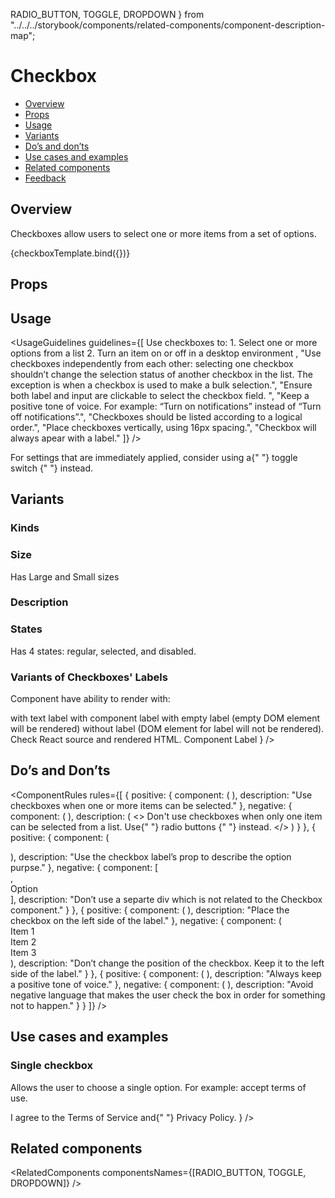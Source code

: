   RADIO_BUTTON,
  TOGGLE,
  DROPDOWN
} from "../../../storybook/components/related-components/component-description-map";

<Meta title="Inputs/Checkbox - (In Progress)" component={Checkbox} />

<!--- Component template -->


<!--- Component documentation -->

# Checkbox

- [Overview](#overview)
- [Props](#props)
- [Usage](#usage)
- [Variants](#variants)
- [Do’s and don’ts](#dos-and-donts)
- [Use cases and examples](#use-cases-and-examples)
- [Related components](#related-components)
- [Feedback](#feedback)

## Overview

Checkboxes allow users to select one or more items from a set of options.

<Canvas>
  <Story name="Overview" args={{ label: "Option", defaultChecked: true }}>
    {checkboxTemplate.bind({})}
  </Story>
</Canvas>

## Props

<ArgsTable of={Checkbox} />

## Usage

<UsageGuidelines
  guidelines={[
    <span className="l3-style-story-checkbox_list">
      Use checkboxes to:
      <span className="l3-style-story-checkbox_list-item">1. Select one or more options from a list</span>
      <span className="l3-style-story-checkbox_list-item">2. Turn an item on or off in a desktop environment</span>
    </span>,
    "Use checkboxes independently from each other: selecting one checkbox shouldn’t change the selection status of another checkbox in the list. The exception is when a checkbox is used to make a bulk selection.",
    "Ensure both label and input are clickable to select the checkbox field. ",
    "Keep a positive tone of voice. For example: “Turn on notifications” instead of “Turn off notifications”.",
    "Checkboxes should be listed according to a logical order.",
    "Place checkboxes vertically, using 16px spacing.",
    "Checkbox will always apear with a label."
  ]}
/>

<Tip title="Am I using the right component?">
  For settings that are immediately applied, consider using a{" "}
  <Link href="/?path=/docs/inputs-toggle--overview" size={Link.sizes.SMALL} withoutSpacing>
    toggle switch
  </Link>{" "}
  instead.
</Tip>

## Variants

### Kinds

<Canvas>
  <Story name="Kinds">
    <Checkbox label="primary" kind="primary" />
    <Checkbox label="secondary" kind="secondary" />
  </Story>
</Canvas>

### Size

Has Large and Small sizes

<Canvas>
  <Story name="Size">
    <Checkbox label="large" size="large" />
    <Checkbox label="large" size="large" disabled />
    <Checkbox label="small" size="small" />
    <Checkbox label="small" size="small" disabled />
  </Story>
</Canvas>

### Description

<Canvas>
  <Story name="Description">
    <Checkbox
      label="Checkbox with description"
      size="large"
      description="Helpful description of the option which may briefly highlight side effects or conditions of the option."
    />
    <Checkbox
      label="Checkbox with description"
      size="small"
      description="Helpful description of the option which may briefly highlight side effects or conditions of the option."
      kind="secondary"
    />
  </Story>
</Canvas>

### States

Has 4 states: regular, selected, and disabled.

<Canvas>
  <Story name="States">
    <Checkbox label="Regular" />
    <Checkbox label="Selected" checked />
    <Checkbox label="Indeterminate" indeterminate />
    <Checkbox label="Disabled" disabled />
    <Checkbox label="Disabled checked" disabled checked />
    <Checkbox label="Disabled indeterminate" disabled indeterminate />
  </Story>
</Canvas>

### Variants of Checkboxes' Labels

Component have ability to render with:

<UnstyledList>
  <UnstyledListItem>with text label</UnstyledListItem>
  <UnstyledListItem>with component label</UnstyledListItem>
  <UnstyledListItem>with empty label (empty DOM element will be rendered)</UnstyledListItem>
  <UnstyledListItem>without label (DOM element for label will not be rendered).</UnstyledListItem>
</UnstyledList>
Check React source and rendered HTML.

<Canvas>
  <Story name="Labels">
    <Checkbox ariaLabel="With Label" label="With label" />
    <Checkbox
      ariaLabel="With Component Label"
      label={
        <span class="custom-component-label">
          <Calendar size="12" />
          Component Label
        </span>
      }
    />
    <Checkbox ariaLabel="With Empty Label" label="" />
    <Checkbox ariaLabel="Without Label" label={false} />
  </Story>
</Canvas>

## Do’s and Don’ts

<ComponentRules
  rules={[
    {
      positive: {
        component: (
          <DialogContentContainer className="l3-style-story-checkbox_wrapper">
            <Checkbox label="Item 1" name="Item 1" />
            <Checkbox label="Item 2" name="Item 2" checked />
            <Checkbox label="Item 3" name="Item 3" checked />
          </DialogContentContainer>
        ),
        description: "Use checkboxes when one or more items can be selected."
      },
      negative: {
        component: (
          <DialogContentContainer className="l3-style-story-checkbox_wrapper">
            <Checkbox label="Item 1" name="Item 1" checked />
            <Checkbox label="Item 2" name="Item 2" disabled />
            <Checkbox label="Item 3" name="Item 3" disabled />
          </DialogContentContainer>
        ),
        description: (
          <>
            Don't use checkboxes when only one item can be selected from a list. Use{" "}
            <Link href="/?path=/docs/inputs-radio-button--overview" withoutSpacing>
              radio buttons
            </Link>{" "}
            instead.
          </>
        )
      }
    },
    {
      positive: {
        component: (
          <div className="l3-style-story-checkbox_border">
            <Checkbox label="Option" checked />
          </div>
        ),
        description: "Use the checkbox label’s prop to describe the option purpse."
      },
      negative: {
        component: [
          <div className="l3-style-story-checkbox_border">
            <Checkbox className="l3-style-story-checkbox_minus-margin" checked />
          </div>,
          <div className="l3-style-story-checkbox_border">Option</div>
        ],
        description: "Don’t use a separte div which is not related to the Checkbox component."
      }
    },
    {
      positive: {
        component: (
          <DialogContentContainer className="l3-style-story-checkbox_wrapper">
            <Checkbox label="Item 1" name="Item 1" />
            <Checkbox label="Item 2" name="Item 2" checked />
            <Checkbox label="Item 3" name="Item 3" checked />
          </DialogContentContainer>
        ),
        description: "Place the checkbox on the left side of the label."
      },
      negative: {
        component: (
          <DialogContentContainer className="l3-style-story-checkbox_wrapper">
            <div className="l3-style-story-checkbox_inline-wrapper">
              <span>Item 1</span>
              <Checkbox className="l3-style-story-checkbox_minus-margin" />
            </div>
            <div className="l3-style-story-checkbox_inline-wrapper">
              <span>Item 2</span>
              <Checkbox className="l3-style-story-checkbox_minus-margin" checked />
            </div>
            <div className="l3-style-story-checkbox_inline-wrapper">
              <span>Item 3</span>
              <Checkbox className="l3-style-story-checkbox_minus-margin" checked />
            </div>
          </DialogContentContainer>
        ),
        description: "Don’t change the position of the checkbox. Keep it to the left side of the label."
      }
    },
    {
      positive: {
        component: (
          <DialogContentContainer className="l3-style-story-checkbox_wrapper">
            <Checkbox label="Only show incomplete items" checked />
          </DialogContentContainer>
        ),
        description: "Always keep a positive tone of voice."
      },
      negative: {
        component: (
          <DialogContentContainer className="l3-style-story-checkbox_wrapper">
            <Checkbox label="Hide done items" checked />
          </DialogContentContainer>
        ),
        description: "Avoid negative language that makes the user check the box in order for something not to happen."
      }
    }
  ]}
/>

## Use cases and examples

### Single checkbox

Allows the user to choose a single option. For example: accept terms of use.

<Canvas>
  <Story name="Single checkbox">
    <Checkbox
      checked
      label={
        <>
          I agree to the <span className="element-type-link">Terms of Service</span> and{" "}
          <span className="element-type-link">Privacy Policy.</span>
        </>
      }
    />
  </Story>
</Canvas>

## Related components

<RelatedComponents componentsNames={[RADIO_BUTTON, TOGGLE, DROPDOWN]} />

